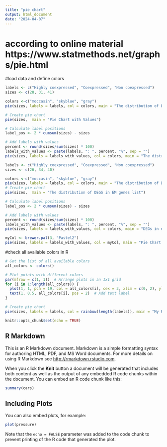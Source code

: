 ---
title: "pie chart"
output: html_document
date: "2024-04-07"
---
# according to online material https://www.statmethods.net/graphs/pie.html
#load data and define colors
```{r}
labels <- c("Highly coexpressed", "Coexpressed", "Non coexpressed")
sizes <- c(28, 31, 41)

colors <-c("moccasin", "skyblue", "gray")
pie(sizes, labels = labels, col = colors, main = "The distribution of EM genes for mouse")
```
```{r}
# Create pie chart
pie(sizes,  main = "Pie Chart with Values")

# Calculate label positions
label_pos <- 2 * cumsum(sizes) - sizes

# Add labels with values
percent <- round(sizes/sum(sizes) * 100)
labels_with_values <- paste(labels, ": ", percent, "%", sep = "")
pie(sizes, labels = labels_with_values, col = colors, main = "The distribution of EM genes for mouse" )
```
```{r}
labels <- c("Highly coexpressed", "Coexpressed", "Non coexpressed")
sizes <- c(26, 34, 40)

colors <-c("moccasin", "skyblue", "gray")
pie(sizes, labels = labels, col = colors, main = "The distribution of DEGS in EM genes list")
# Create pie chart
pie(sizes,  main = "The distribution of DEGS in EM genes list")

# Calculate label positions
label_pos <- 2 * cumsum(sizes) - sizes
```


```{r}
# Add labels with values
percent <- round(sizes/sum(sizes) * 100)
labels_with_values <- paste(labels, ": ", percent, "%", sep = "")
pie(sizes, labels = labels_with_values, col = colors, main = "DEGs in neuronal develoment model" )
```

```{r}
myCol <- brewer.pal(3, "Pastel2")
pie(sizes, labels = labels_with_values, col = myCol, main = "Pie Chart of EM genes" )

```

#check all available colors in R

```{r}
# Get the list of all available colors
all_colors <- colors()

# Plot points with different colors
par(mfrow = c(1, 1))  # Arrange plots in an 1x1 grid
for (i in 1:length(all_colors)) {
  plot(1, 1, pch = 19, col = all_colors[i], cex = 3, xlim = c(0, 2), ylim = c(0, 2), xlab = "", ylab = "")
  text(1, 0.5, all_colors[i], pos = 2)  # Add text label
}
```


```{r}
# Create pie chart
pie(sizes, labels = labels, col = rainbow(length(labels)), main = "My Pie Chart", cex.main = 1.5)
```


```{r setup, include=FALSE}
knitr::opts_chunk$set(echo = TRUE)
```

## R Markdown

This is an R Markdown document. Markdown is a simple formatting syntax for authoring HTML, PDF, and MS Word documents. For more details on using R Markdown see <http://rmarkdown.rstudio.com>.

When you click the **Knit** button a document will be generated that includes both content as well as the output of any embedded R code chunks within the document. You can embed an R code chunk like this:

```{r cars}
summary(cars)
```

## Including Plots

You can also embed plots, for example:

```{r pressure, echo=FALSE}
plot(pressure)
```

Note that the `echo = FALSE` parameter was added to the code chunk to prevent printing of the R code that generated the plot.
